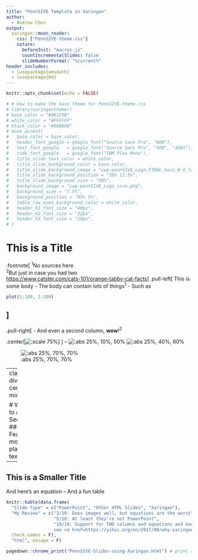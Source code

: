 ```yaml
---
title: "PennSIVE Template in Xaringan"
author:
  - Andrew Chen
output:
  xaringan::moon_reader:
    css: ["PennSIVE-theme.css"]
    nature:
      beforeInit: "macros.js"
      countIncrementalSlides: false
      slideNumberFormat: "%current%"
header_includes:
  - \usepackage{amsmath}
  - \usepackage{bm}
---
```


```r
knitr::opts_chunk$set(echo = FALSE)

# # How to make the base theme for PennSIVE-theme.css
# library(xaringanthemer)
# base_color = "#001F5B"
# white_color = "#FFFFFF"
# black_color = "#000000"
# mono_accent(
#   base_color = base_color,
#   header_font_google = google_font("Source Sans Pro", "600"),
#   text_font_google   = google_font("Source Sans Pro", "400", "400i"),
#   code_font_google   = google_font("IBM Plex Mono"),
#   title_slide_text_color = white_color,
#   title_slide_background_color = base_color,
#   title_slide_background_image = "cwp-pennSIVE_Logo_FINAL_main_W-O_tagline_horizontal-04.png",
#   title_slide_background_position = "50% 12.5%",
#   title_slide_background_size = "50%",
#   background_image = "cwp-pennSIVE_Logo_icon.png",
#   background_size = "7.5%",
#   background_position = "95% 5%",
#   table_row_even_background_color = white_color,
#   header_h1_font_size = "40px",
#   header_h2_font_size = "32px", 
#   header_h3_font_size = "20px",
# )
```

# This is a Title
.footnote[
<sup>1</sup>No sources here  
<sup>2</sup>But just in case you had two  
[https://www.catster.com/cats-101/orange-tabby-cat-facts](https://www.catster.com/cats-101/orange-tabby-cat-facts)
]
.pull-left[
This is some body
- The body can contain *lots* of things<sup>1</sup>
    - Such as
```r
plot(1:100, 1:100)
```
]
--
.pull-right[
- And even a second column, **wow**!<sup>2</sup>

.center[![:scale 75%](tabby.jpg)]
]
--
![:abs 25%, 10%, 50%](tabby.jpg)
![:abs 25%, 40%, 60%](tabby.jpg)

![:abs 25%, 70%, 70%](tabby.jpg)

---
class: divider, center, middle
<!-- Make sure to include all of the above classes to get this format -->

# Welcome to a New Section
### Featuring more placeholder text

---

## This is a Smaller Title
And here's an equation
\begin{align*}
e^{i\pi} &= \cos\pi+i\sin\pi \\
&=-1
\end{align*}
--
And a fun table
```r
knitr::kable(data.frame(
  "Slide Type" = c("PowerPoint", "Other HTML Slides", "Xaringan"), 
  "My Review" = c("3/10: Does images well, but equations are the worst",
                  "5/10: At least they're not PowerPoint",
                  "10/10: Support for TWO columns and equations and backgrounds
                  see <a href=https://yihui.org/en/2017/08/why-xaringan-remark-js/>this link by Yihui</a>"),
  check.names = F),
  "html", escape = F)
```

```r
pagedown::chrome_print("PennSIVE-Slides-using-Xaringan.html") # print as pdf
```